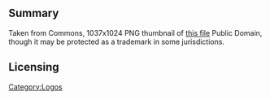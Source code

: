 == Summary ==
Taken from Commons, 1037x1024 PNG thumbnail of [https://commons.wikimedia.org/wiki/File:Opera_2015_icon.svg this file] Public Domain, though it may be protected as a trademark in some jurisdictions. [[Category:Logos]]
== Licensing ==
{{PD}}